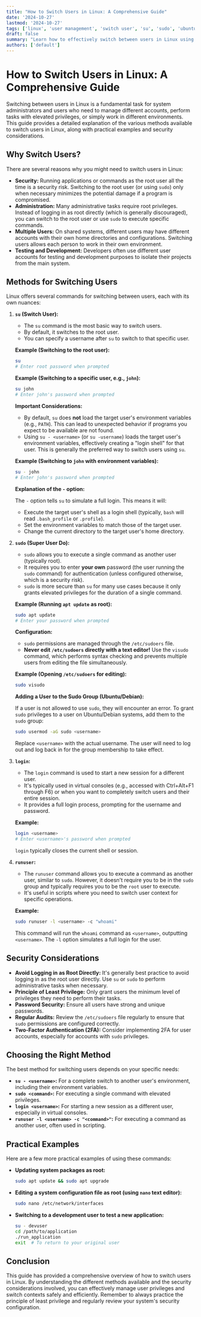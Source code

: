 ```yaml
---
title: "How to Switch Users in Linux: A Comprehensive Guide"
date: '2024-10-27'
lastmod: '2024-10-27'
tags: ['linux', 'user management', 'switch user', 'su', 'sudo', 'ubuntu', 'debian', 'redhat', 'command line', 'bash', 'terminal']
draft: false
summary: "Learn how to effectively switch between users in Linux using various command-line tools like `su`, `sudo`, and `login`. This comprehensive guide provides practical examples and explanations for managing user privileges and switching contexts securely."
authors: ['default']
---
```


# How to Switch Users in Linux: A Comprehensive Guide

Switching between users in Linux is a fundamental task for system administrators and users who need to manage different accounts, perform tasks with elevated privileges, or simply work in different environments.  This guide provides a detailed explanation of the various methods available to switch users in Linux, along with practical examples and security considerations.

## Why Switch Users?

There are several reasons why you might need to switch users in Linux:

*   **Security:**  Running applications or commands as the root user all the time is a security risk. Switching to the root user (or using `sudo`) only when necessary minimizes the potential damage if a program is compromised.
*   **Administration:**  Many administrative tasks require root privileges. Instead of logging in as root directly (which is generally discouraged), you can switch to the root user or use `sudo` to execute specific commands.
*   **Multiple Users:**  On shared systems, different users may have different accounts with their own home directories and configurations. Switching users allows each person to work in their own environment.
*   **Testing and Development:**  Developers often use different user accounts for testing and development purposes to isolate their projects from the main system.

## Methods for Switching Users

Linux offers several commands for switching between users, each with its own nuances:

1.  **`su` (Switch User):**
    *   The `su` command is the most basic way to switch users.
    *   By default, it switches to the root user.
    *   You can specify a username after `su` to switch to that specific user.

    **Example (Switching to the root user):**

    ```bash
    su
    # Enter root password when prompted
    ```

    **Example (Switching to a specific user, e.g., `john`):**

    ```bash
    su john
    # Enter john's password when prompted
    ```

    **Important Considerations:**

    *   By default, `su` does **not** load the target user's environment variables (e.g., `PATH`). This can lead to unexpected behavior if programs you expect to be available are not found.
    *   Using `su - <username>` (or `su -username`) loads the target user's environment variables, effectively creating a "login shell" for that user. This is generally the preferred way to switch users using `su`.

    **Example (Switching to `john` with environment variables):**

    ```bash
    su - john
    # Enter john's password when prompted
    ```

    **Explanation of the `-` option:**

    The `-` option tells `su` to simulate a full login. This means it will:

    *   Execute the target user's shell as a login shell (typically, `bash` will read `.bash_profile` or `.profile`).
    *   Set the environment variables to match those of the target user.
    *   Change the current directory to the target user's home directory.

2.  **`sudo` (Super User Do):**
    *   `sudo` allows you to execute a single command as another user (typically root).
    *   It requires you to enter **your own** password (the user running the `sudo` command) for authentication (unless configured otherwise, which is a security risk).
    *   `sudo` is more secure than `su` for many use cases because it only grants elevated privileges for the duration of a single command.

    **Example (Running `apt update` as root):**

    ```bash
    sudo apt update
    # Enter your password when prompted
    ```

    **Configuration:**

    *   `sudo` permissions are managed through the `/etc/sudoers` file.
    *   **Never edit `/etc/sudoers` directly with a text editor!**  Use the `visudo` command, which performs syntax checking and prevents multiple users from editing the file simultaneously.

    **Example (Opening `/etc/sudoers` for editing):**

    ```bash
    sudo visudo
    ```

    **Adding a User to the Sudo Group (Ubuntu/Debian):**

    If a user is not allowed to use `sudo`, they will encounter an error. To grant `sudo` privileges to a user on Ubuntu/Debian systems, add them to the `sudo` group:

    ```bash
    sudo usermod -aG sudo <username>
    ```

    Replace `<username>` with the actual username.  The user will need to log out and log back in for the group membership to take effect.

3.  **`login`:**
    *   The `login` command is used to start a new session for a different user.
    *   It's typically used in virtual consoles (e.g., accessed with Ctrl+Alt+F1 through F6) or when you want to completely switch users and their entire session.
    *   It provides a full login process, prompting for the username and password.

    **Example:**

    ```bash
    login <username>
    # Enter <username>'s password when prompted
    ```

    `login` typically closes the current shell or session.

4. **`runuser`:**
   * The `runuser` command allows you to execute a command as another user, similar to `sudo`.  However, it doesn't require you to be in the `sudo` group and typically requires you to be the `root` user to execute.
   * It's useful in scripts where you need to switch user context for specific operations.

   **Example:**

   ```bash
   sudo runuser -l <username> -c "whoami"
   ```

   This command will run the `whoami` command as `<username>`, outputting `<username>`. The `-l` option simulates a full login for the user.

## Security Considerations

*   **Avoid Logging in as Root Directly:**  It's generally best practice to avoid logging in as the root user directly.  Use `su` or `sudo` to perform administrative tasks when necessary.
*   **Principle of Least Privilege:**  Only grant users the minimum level of privileges they need to perform their tasks.
*   **Password Security:**  Ensure all users have strong and unique passwords.
*   **Regular Audits:**  Review the `/etc/sudoers` file regularly to ensure that `sudo` permissions are configured correctly.
*   **Two-Factor Authentication (2FA):** Consider implementing 2FA for user accounts, especially for accounts with `sudo` privileges.

## Choosing the Right Method

The best method for switching users depends on your specific needs:

*   **`su - <username>`:**  For a complete switch to another user's environment, including their environment variables.
*   **`sudo <command>`:**  For executing a single command with elevated privileges.
*   **`login <username>`:** For starting a new session as a different user, especially in virtual consoles.
*   **`runuser -l <username> -c "<command>"`:** For executing a command as another user, often used in scripting.

## Practical Examples

Here are a few more practical examples of using these commands:

*   **Updating system packages as root:**

    ```bash
    sudo apt update && sudo apt upgrade
    ```

*   **Editing a system configuration file as root (using `nano` text editor):**

    ```bash
    sudo nano /etc/network/interfaces
    ```

*   **Switching to a development user to test a new application:**

    ```bash
    su - devuser
    cd /path/to/application
    ./run_application
    exit  # To return to your original user
    ```

## Conclusion

This guide has provided a comprehensive overview of how to switch users in Linux.  By understanding the different methods available and the security considerations involved, you can effectively manage user privileges and switch contexts safely and efficiently. Remember to always practice the principle of least privilege and regularly review your system's security configuration.